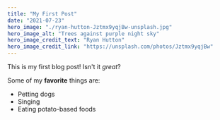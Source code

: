 ```yaml
---
title: "My First Post"
date: "2021-07-23"
hero_image: "./ryan-hutton-Jztmx9yqjBw-unsplash.jpg"
hero_image_alt: "Trees against purple night sky"
hero_image_credit_text: "Ryan Hutton"
hero_image_credit_link: "https://unsplash.com/photos/Jztmx9yqjBw"
---
```


This is my first blog post! Isn't it *great*?

Some of my **favorite** things are:

* Petting dogs
* Singing
* Eating potato-based foods